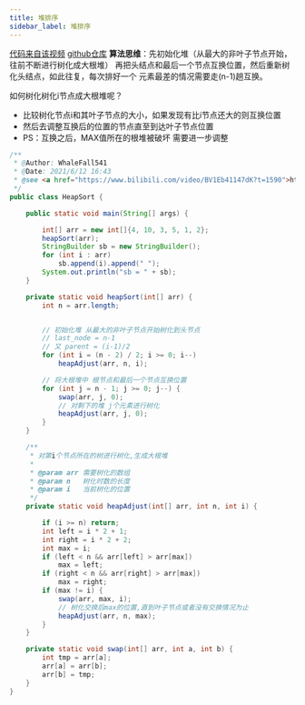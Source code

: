 ```yaml
---
title: 堆排序
sidebar_label: 堆排序
---
```



[代码来自该视频](https://www.bilibili.com/video/BV1Eb41147dK?t=1590)
[github仓库](https://github.com/whalefall541/learn4Algorithm.git)
**算法思维**：先初始化堆（从最大的非叶子节点开始，往前不断进行树化成大根堆）
再把头结点和最后一个节点互换位置，然后重新树化头结点，如此往复，每次排好一个
元素最差的情况需要走(n-1)趟互换。

如何树化树化i节点成大根堆呢？

- 比较树化节点i和其叶子节点的大小，如果发现有比i节点还大的则互换位置
- 然后去调整互换后的位置的节点直至到达叶子节点位置
- PS：互换之后，MAX值所在的根堆被破坏 需要进一步调整

```java
/**
 * @Author: WhaleFall541
 * @Date: 2021/6/12 16:43
 * @see <a href="https://www.bilibili.com/video/BV1Eb41147dK?t=1590">https://www.bilibili.com/video/BV1Eb41147dK?t=1590</a>
 */
public class HeapSort {

    public static void main(String[] args) {

        int[] arr = new int[]{4, 10, 3, 5, 1, 2};
        heapSort(arr);
        StringBuilder sb = new StringBuilder();
        for (int i : arr)
            sb.append(i).append(" ");
        System.out.println("sb = " + sb);
    }

    private static void heapSort(int[] arr) {
        int n = arr.length;


        // 初始化堆 从最大的非叶子节点开始树化到头节点
        // last_node = n-1
        // 又 parent = (i-1)/2
        for (int i = (n - 2) / 2; i >= 0; i--)
            heapAdjust(arr, n, i);

        // 将大根堆中 根节点和最后一个节点互换位置
        for (int j = n - 1; j >= 0; j--) {
            swap(arr, j, 0);
            // 对剩下的堆 j个元素进行树化
            heapAdjust(arr, j, 0);
        }
    }

    /**
     * 对第i个节点所在的树进行树化,生成大根堆
     *
     * @param arr 需要树化的数组
     * @param n   树化时数的长度
     * @param i   当前树化的位置
     */
    private static void heapAdjust(int[] arr, int n, int i) {

        if (i >= n) return;
        int left = i * 2 + 1;
        int right = i * 2 + 2;
        int max = i;
        if (left < n && arr[left] > arr[max])
            max = left;
        if (right < n && arr[right] > arr[max])
            max = right;
        if (max != i) {
            swap(arr, max, i);
            // 树化交换后max的位置,直到叶子节点或者没有交换情况为止
            heapAdjust(arr, n, max);
        }
    }

    private static void swap(int[] arr, int a, int b) {
        int tmp = arr[a];
        arr[a] = arr[b];
        arr[b] = tmp;
    }
}

```
